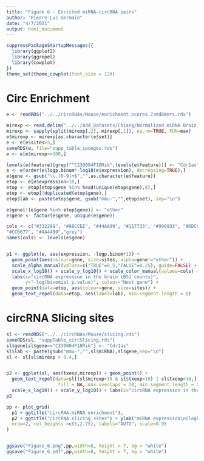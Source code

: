 ```yaml
---
title: "Figure 6 - Enriched miRNA-circRNA pairs"
author: "Pierre-Luc Germain"
date: "4/7/2021"
output: html_document
---
```


```r
suppressPackageStartupMessages({
  library(ggplot2)
  library(ggrepel)
  library(cowplot)
})
theme_set(theme_cowplot(font_size = 12))
```

# Circ Enrichment 
```r
e <- readRDS("../../circRNAs/Mouse/enrichment.scores.7and8mers.rds")

mirexp <- read.delim("../../Add_Datasets/Chiang/Normalized miRNA Brain expression from Chiang et al. 2010_.csv", sep=",")
mirexp <- sapply(split(mirexp[,2], mirexp[,1]), na.rm=TRUE, FUN=max)
e$mirexp <- mirexp[as.character(e$set)]
e <- e[e$sites>5,]
saveRDS(e, file="supp_table_sponges.rds")
e <- e[e$mirexp>=100,]

levels(e$feature)[grep("^C230004F18Rik",levels(e$feature))] <- "Cdr1as"
e <- e[order(e$logp.binom*-log10(e$expression), decreasing=TRUE),]
e$gene <- gsub("\\.[0-9]+$","",as.character(e$feature))
etop <- e[e$expression>10,]
etop <- etop[etop$gene %in% head(unique(etop$gene),8),]
etop <- etop[!duplicated(etop$gene),]
etop$lab <- paste(etop$gene, gsub("mmu-","",etop$set), sep="\n")

e$gene[!(e$gene %in% etop$gene)] <- "other"
e$gene <- factor(e$gene, unique(e$gene))

cols <- c("#332288", "#88CCEE", "#44AA99", "#117733", "#999933", "#DDCC77", 
"#CC6677", "#AA4499","grey")
names(cols) <- levels(e$gene)


p1 <- ggplot(e, aes(expression, -logp.binom+1)) + 
  geom_point(aes(colour=gene, size=sites, alpha=gene!="other")) + 
  scale_alpha_manual(values=c("TRUE"=0.5,"FALSE"=0.25), guide=FALSE) +
  scale_x_log10() + scale_y_log10() + scale_color_manual(values=cols) +
  labs(x="circRNA expression in the brain (BSJ counts)", 
       y="-log(binomial p.value)", colour="Host gene") +
  geom_point(data=etop, aes(colour=gene, size=sites)) + 
  geom_text_repel(data=etop, aes(label=lab), min.segment.length = 0) 
```


# circRNA Slicing sites

```r
sl <- readRDS("../../circRNAs/Mouse/slicing.rds")
saveRDS(sl, "suppTable_circSlicing.rds")
sl$gene[sl$gene=="C230004F18Rik"] <- "Cdr1as"
sl$lab <- paste(gsub("mmu-","",sl$miRNA),sl$gene,sep="\n")
sl <- sl[sl$mirexp > 0.4,]


p2 <- ggplot(sl, aes(txexp,mirexp)) + geom_point() + 
  geom_text_repel(data=sl[(sl$mirexp>15 & sl$txexp>10) | sl$txexp>10,], aes(label=lab),
                   fill = NA, max.overlaps = 30, min.segment.length = 0, nudge_x = 0.3, nudge_y=c(-0.25,0.25)) + 
  scale_x_log10() + scale_y_log10() + labs(x="circRNA expression in the brain (BSJ counts)", y="miRNA expression (logCPMs)") 
p2
```

```r
pp <- plot_grid( 
  p1 + ggtitle("circRNA-miRNA enrichment"),
  p2 + ggtitle("circRNA slicing sites") + ylab("miRNA expression\n(logCPMs)"),
  nrow=2, rel_heights =c(5,2.75), labels="AUTO", scale=0.95
)


ggsave("Figure_6.png",pp,width=8, height = 7, bg = "white")
ggsave("Figure_6.pdf",pp,width=8, height = 7, bg = "white")
```









